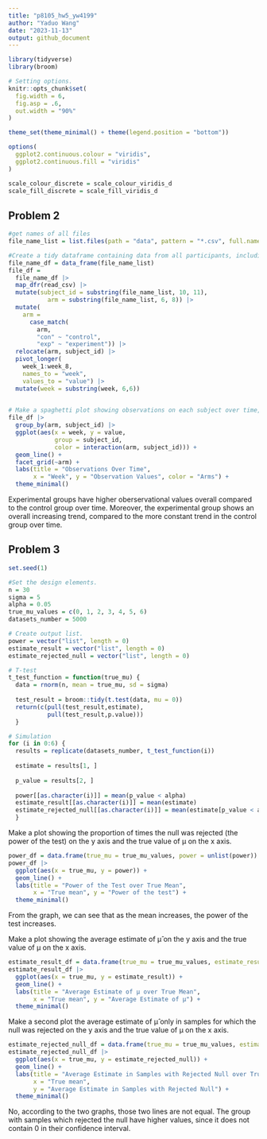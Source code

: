 ```yaml
---
title: "p8105_hw5_yw4199"
author: "Yaduo Wang"
date: "2023-11-13"
output: github_document
---
```


```r
library(tidyverse)
library(broom)

# Setting options. 
knitr::opts_chunk$set(
  fig.width = 6,
  fig.asp = .6,
  out.width = "90%"
)

theme_set(theme_minimal() + theme(legend.position = "bottom"))

options(
  ggplot2.continuous.colour = "viridis",
  ggplot2.continuous.fill = "viridis"
)

scale_colour_discrete = scale_colour_viridis_d
scale_fill_discrete = scale_fill_viridis_d
```


## Problem 2

```r
#get names of all files
file_name_list = list.files(path = "data", pattern = "*.csv", full.names = TRUE)

#Create a tidy dataframe containing data from all participants, including the subject ID, arm, and observations over time:
file_name_df = data_frame(file_name_list)
file_df = 
  file_name_df |> 
  map_dfr(read_csv) |> 
  mutate(subject_id = substring(file_name_list, 10, 11),
           arm = substring(file_name_list, 6, 8)) |> 
  mutate(
    arm = 
      case_match(
        arm, 
        "con" ~ "control", 
        "exp" ~ "experiment")) |> 
  relocate(arm, subject_id) |> 
  pivot_longer(
    week_1:week_8,
    names_to = "week", 
    values_to = "value") |> 
  mutate(week = substring(week, 6,6))
  
```

```r
# Make a spaghetti plot showing observations on each subject over time, and comment on differences between groups.
file_df |> 
  group_by(arm, subject_id) |> 
  ggplot(aes(x = week, y = value, 
             group = subject_id, 
             color = interaction(arm, subject_id))) +
  geom_line() +
  facet_grid(~arm) +
  labs(title = "Observations Over Time",
       x = "Week", y = "Observation Values", color = "Arms") +
  theme_minimal()
```

Experimental groups have higher oberservational values overall compared to the control group over time. Moreover, the experimental group shows an overall increasing trend, compared to the more constant trend in the control group over time. 

## Problem 3
```r
set.seed(1)
```

```r
#Set the design elements. 
n = 30
sigma = 5
alpha = 0.05
true_mu_values = c(0, 1, 2, 3, 4, 5, 6)
datasets_number = 5000
```

```r
# Create output list.
power = vector("list", length = 0)
estimate_result = vector("list", length = 0)
estimate_rejected_null = vector("list", length = 0)

# T-test
t_test_function = function(true_mu) {
  data = rnorm(n, mean = true_mu, sd = sigma)
  
  test_result = broom::tidy(t.test(data, mu = 0))
  return(c(pull(test_result,estimate), 
           pull(test_result,p.value)))
  }

# Simulation
for (i in 0:6) {
  results = replicate(datasets_number, t_test_function(i))
  
  estimate = results[1, ]
  
  p_value = results[2, ]
  
  power[[as.character(i)]] = mean(p_value < alpha)
  estimate_result[[as.character(i)]] = mean(estimate)
  estimate_rejected_null[[as.character(i)]] = mean(estimate[p_value < alpha])
  }
```

Make a plot showing the proportion of times the null was rejected (the power of the test) on the y axis and the true value of μ on the x axis.
 
```r
power_df = data.frame(true_mu = true_mu_values, power = unlist(power))
power_df |> 
  ggplot(aes(x = true_mu, y = power)) +
  geom_line() + 
  labs(title = "Power of the Test over True Mean",
       x = "True mean", y = "Power of the test") +
  theme_minimal()
```

From the graph, we can see that as the mean increases, the power of the test increases. 

Make a plot showing the average estimate of μ̂ on the y axis and the true value of μ on the x axis.
```r
estimate_result_df = data.frame(true_mu = true_mu_values, estimate_result = unlist(estimate_result))
estimate_result_df |> 
  ggplot(aes(x = true_mu, y = estimate_result)) +
  geom_line() + 
  labs(title = "Average Estimate of μ over True Mean",
       x = "True mean", y = "Average Estimate of μ") +
  theme_minimal()
```

Make a second plot the average estimate of μ̂ only in samples for which the null was rejected on the y axis and the true value of μ on the x axis. 

```r
estimate_rejected_null_df = data.frame(true_mu = true_mu_values, estimate_rejected_null = unlist(estimate_rejected_null))
estimate_rejected_null_df |> 
  ggplot(aes(x = true_mu, y = estimate_rejected_null)) +
  geom_line() + 
  labs(title = "Average Estimate in Samples with Rejected Null over True Mean",
       x = "True mean", 
       y = "Average Estimate in Samples with Rejected Null") +
  theme_minimal()
```

No, according to the two graphs, those two lines are not equal. The group with samples which rejected the null have higher values, since it does not contain 0 in their confidence interval. 
